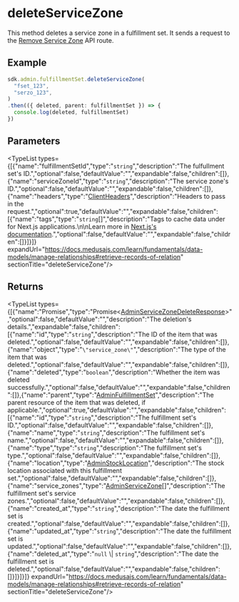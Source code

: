 
# deleteServiceZone

This method deletes a service zone in a fulfillment set. It sends a request to the
[Remove Service Zone](https://docs.medusajs.com/api/admin#fulfillment-sets\_deletefulfillmentsetsidservicezoneszone\_id)
API route.

## Example

```ts
sdk.admin.fulfillmentSet.deleteServiceZone(
  "fset_123", 
  "serzo_123",
)
.then(({ deleted, parent: fulfillmentSet }) => {
  console.log(deleted, fulfillmentSet)
})
```

## Parameters

<TypeList types={[{"name":"fulfillmentSetId","type":"`string`","description":"The fulfullment set's ID.","optional":false,"defaultValue":"","expandable":false,"children":[]},{"name":"serviceZoneId","type":"`string`","description":"The service zone's ID.","optional":false,"defaultValue":"","expandable":false,"children":[]},{"name":"headers","type":"[ClientHeaders](../../../types/js_sdk.admin.ClientHeaders/page.mdx)","description":"Headers to pass in the request.","optional":true,"defaultValue":"","expandable":false,"children":[{"name":"tags","type":"`string`[]","description":"Tags to cache data under for Next.js applications.\n\nLearn more in [Next.js's documentation](https://nextjs.org/docs/app/building-your-application/caching#fetch-optionsnexttags-and-revalidatetag).","optional":false,"defaultValue":"","expandable":false,"children":[]}]}]} expandUrl="https://docs.medusajs.com/learn/fundamentals/data-models/manage-relationships#retrieve-records-of-relation" sectionTitle="deleteServiceZone"/>

## Returns

<TypeList types={[{"name":"Promise","type":"Promise&#60;[AdminServiceZoneDeleteResponse](../../../../../types/HttpTypes/interfaces/types.HttpTypes.AdminServiceZoneDeleteResponse/page.mdx)&#62;","optional":false,"defaultValue":"","description":"The deletion's details.","expandable":false,"children":[{"name":"id","type":"`string`","description":"The ID of the item that was deleted.","optional":false,"defaultValue":"","expandable":false,"children":[]},{"name":"object","type":"`\"service_zone\"`","description":"The type of the item that was deleted.","optional":false,"defaultValue":"","expandable":false,"children":[]},{"name":"deleted","type":"`boolean`","description":"Whether the item was deleted successfully.","optional":false,"defaultValue":"","expandable":false,"children":[]},{"name":"parent","type":"[AdminFulfillmentSet](../../../../../types/HttpTypes/interfaces/types.HttpTypes.AdminFulfillmentSet/page.mdx)","description":"The parent resource of the item that was deleted, if applicable.","optional":true,"defaultValue":"","expandable":false,"children":[{"name":"id","type":"`string`","description":"The fulfillment set's ID.","optional":false,"defaultValue":"","expandable":false,"children":[]},{"name":"name","type":"`string`","description":"The fulfillment set's name.","optional":false,"defaultValue":"","expandable":false,"children":[]},{"name":"type","type":"`string`","description":"The fulfillment set's type.","optional":false,"defaultValue":"","expandable":false,"children":[]},{"name":"location","type":"[AdminStockLocation](../../../../../types/HttpTypes/interfaces/types.HttpTypes.AdminStockLocation/page.mdx)","description":"The stock location associated with this fulfillment set.","optional":false,"defaultValue":"","expandable":false,"children":[]},{"name":"service_zones","type":"[AdminServiceZone](../../../../../types/HttpTypes/interfaces/types.HttpTypes.AdminServiceZone/page.mdx)[]","description":"The fulfillment set's service zones.","optional":false,"defaultValue":"","expandable":false,"children":[]},{"name":"created_at","type":"`string`","description":"The date the fulfillment set is created.","optional":false,"defaultValue":"","expandable":false,"children":[]},{"name":"updated_at","type":"`string`","description":"The date the fulfillment set is updated.","optional":false,"defaultValue":"","expandable":false,"children":[]},{"name":"deleted_at","type":"`null` \\| `string`","description":"The date the fulfillment set is deleted.","optional":false,"defaultValue":"","expandable":false,"children":[]}]}]}]} expandUrl="https://docs.medusajs.com/learn/fundamentals/data-models/manage-relationships#retrieve-records-of-relation" sectionTitle="deleteServiceZone"/>
